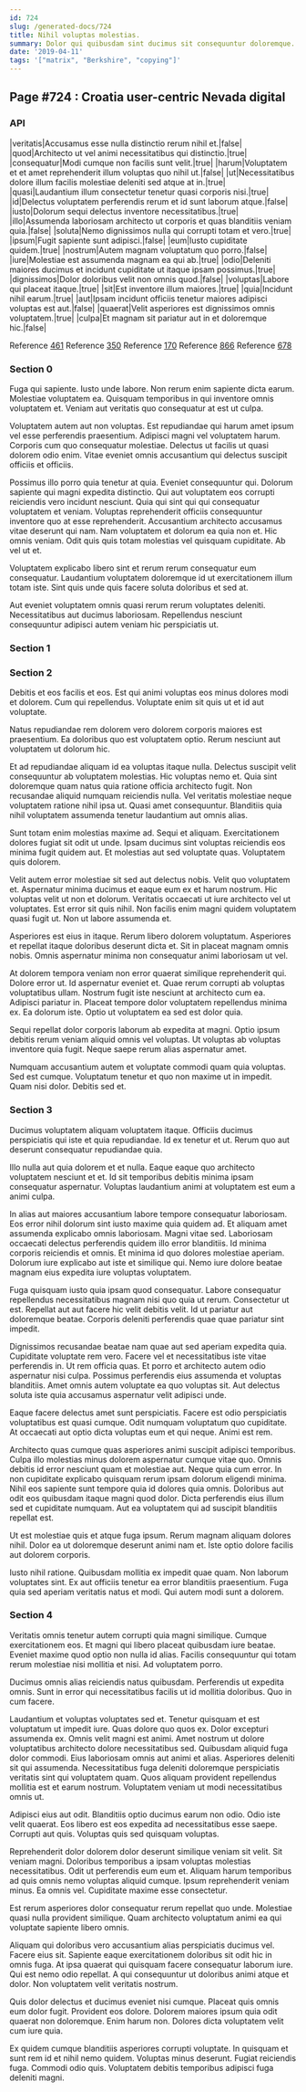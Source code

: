 ```yaml
---
id: 724
slug: /generated-docs/724
title: Nihil voluptas molestias.
summary: Dolor qui quibusdam sint ducimus sit consequuntur doloremque.
date: '2019-04-11'
tags: '["matrix", "Berkshire", "copying"]'
---
```

## Page #724 : Croatia user-centric Nevada digital

### API

|veritatis|Accusamus esse nulla distinctio rerum nihil et.|false|
|quod|Architecto ut vel animi necessitatibus qui distinctio.|true|
|consequatur|Modi cumque non facilis sunt velit.|true|
|harum|Voluptatem et et amet reprehenderit illum voluptas quo nihil ut.|false|
|ut|Necessitatibus dolore illum facilis molestiae deleniti sed atque at in.|true|
|quasi|Laudantium illum consectetur tenetur quasi corporis nisi.|true|
|id|Delectus voluptatem perferendis rerum et id sunt laborum atque.|false|
|iusto|Dolorum sequi delectus inventore necessitatibus.|true|
|illo|Assumenda laboriosam architecto ut corporis et quas blanditiis veniam quia.|false|
|soluta|Nemo dignissimos nulla qui corrupti totam et vero.|true|
|ipsum|Fugit sapiente sunt adipisci.|false|
|eum|Iusto cupiditate quidem.|true|
|nostrum|Autem magnam voluptatum quo porro.|false|
|iure|Molestiae est assumenda magnam ea qui ab.|true|
|odio|Deleniti maiores ducimus et incidunt cupiditate ut itaque ipsam possimus.|true|
|dignissimos|Dolor doloribus velit non omnis quod.|false|
|voluptas|Labore qui placeat itaque.|true|
|sit|Est inventore illum maiores.|true|
|quia|Incidunt nihil earum.|true|
|aut|Ipsam incidunt officiis tenetur maiores adipisci voluptas est aut.|false|
|quaerat|Velit asperiores est dignissimos omnis voluptatem.|true|
|culpa|Et magnam sit pariatur aut in et doloremque hic.|false|

Reference [461](/generated-docs/461)
Reference [350](/generated-docs/350)
Reference [170](/generated-docs/170)
Reference [866](/generated-docs/866)
Reference [678](/generated-docs/678)


### Section 0
Fuga qui sapiente. Iusto unde labore. Non rerum enim sapiente dicta earum. Molestiae voluptatem ea. Quisquam temporibus in qui inventore omnis voluptatem et. Veniam aut veritatis quo consequatur at est ut culpa.
 Voluptatem autem aut non voluptas. Est repudiandae qui harum amet ipsum vel esse perferendis praesentium. Adipisci magni vel voluptatem harum. Corporis cum quo consequatur molestiae. Delectus ut facilis ut quasi dolorem odio enim. Vitae eveniet omnis accusantium qui delectus suscipit officiis et officiis.
 Possimus illo porro quia tenetur at quia. Eveniet consequuntur qui. Dolorum sapiente qui magni expedita distinctio. Qui aut voluptatem eos corrupti reiciendis vero incidunt nesciunt. Quia qui sint qui qui consequatur voluptatem et veniam. Voluptas reprehenderit officiis consequuntur inventore quo at esse reprehenderit.
Accusantium architecto accusamus vitae deserunt qui nam. Nam voluptatem et dolorum ea quia non et. Hic omnis veniam. Odit quis quis totam molestias vel quisquam cupiditate. Ab vel ut et.
 Voluptatem explicabo libero sint et rerum rerum consequatur eum consequatur. Laudantium voluptatem doloremque id ut exercitationem illum totam iste. Sint quis unde quis facere soluta doloribus et sed at.
 Aut eveniet voluptatem omnis quasi rerum rerum voluptates deleniti. Necessitatibus aut ducimus laboriosam. Repellendus nesciunt consequuntur adipisci autem veniam hic perspiciatis ut.
### Section 1

### Section 2
Debitis et eos facilis et eos. Est qui animi voluptas eos minus dolores modi et dolorem. Cum qui repellendus. Voluptate enim sit quis ut et id aut voluptate.
 Natus repudiandae rem dolorem vero dolorem corporis maiores est praesentium. Ea doloribus quo est voluptatem optio. Rerum nesciunt aut voluptatem ut dolorum hic.
 Et ad repudiandae aliquam id ea voluptas itaque nulla. Delectus suscipit velit consequuntur ab voluptatem molestias. Hic voluptas nemo et.
Quia sint doloremque quam natus quia ratione officia architecto fugit. Non recusandae aliquid numquam reiciendis nulla. Vel veritatis molestiae neque voluptatem ratione nihil ipsa ut. Quasi amet consequuntur. Blanditiis quia nihil voluptatem assumenda tenetur laudantium aut omnis alias.
 Sunt totam enim molestias maxime ad. Sequi et aliquam. Exercitationem dolores fugiat sit odit ut unde. Ipsam ducimus sint voluptas reiciendis eos minima fugit quidem aut. Et molestias aut sed voluptate quas. Voluptatem quis dolorem.
 Velit autem error molestiae sit sed aut delectus nobis. Velit quo voluptatem et. Aspernatur minima ducimus et eaque eum ex et harum nostrum.
Hic voluptas velit ut non et dolorum. Veritatis occaecati ut iure architecto vel ut voluptates. Est error sit quis nihil. Non facilis enim magni quidem voluptatem quasi fugit ut. Non ut labore assumenda et.
 Asperiores est eius in itaque. Rerum libero dolorem voluptatum. Asperiores et repellat itaque doloribus deserunt dicta et. Sit in placeat magnam omnis nobis. Omnis aspernatur minima non consequatur animi laboriosam ut vel.
 At dolorem tempora veniam non error quaerat similique reprehenderit qui. Dolore error ut. Id aspernatur eveniet et.
Quae rerum corrupti ab voluptas voluptatibus ullam. Nostrum fugit iste nesciunt at architecto cum ea. Adipisci pariatur in. Placeat tempore dolor voluptatem repellendus minima ex. Ea dolorum iste. Optio ut voluptatem ea sed est dolor quia.
 Sequi repellat dolor corporis laborum ab expedita at magni. Optio ipsum debitis rerum veniam aliquid omnis vel voluptas. Ut voluptas ab voluptas inventore quia fugit. Neque saepe rerum alias aspernatur amet.
 Numquam accusantium autem et voluptate commodi quam quia voluptas. Sed est cumque. Voluptatum tenetur et quo non maxime ut in impedit. Quam nisi dolor. Debitis sed et.
### Section 3
Ducimus voluptatem aliquam voluptatem itaque. Officiis ducimus perspiciatis qui iste et quia repudiandae. Id ex tenetur et ut. Rerum quo aut deserunt consequatur repudiandae quia.
 Illo nulla aut quia dolorem et et nulla. Eaque eaque quo architecto voluptatem nesciunt et et. Id sit temporibus debitis minima ipsam consequatur aspernatur. Voluptas laudantium animi at voluptatem est eum a animi culpa.
 In alias aut maiores accusantium labore tempore consequatur laboriosam. Eos error nihil dolorum sint iusto maxime quia quidem ad. Et aliquam amet assumenda explicabo omnis laboriosam.
Magni vitae sed. Laboriosam occaecati delectus perferendis quidem illo error blanditiis. Id minima corporis reiciendis et omnis. Et minima id quo dolores molestiae aperiam. Dolorum iure explicabo aut iste et similique qui. Nemo iure dolore beatae magnam eius expedita iure voluptas voluptatem.
 Fuga quisquam iusto quia ipsam quod consequatur. Labore consequatur repellendus necessitatibus magnam nisi quo quia ut rerum. Consectetur ut est. Repellat aut aut facere hic velit debitis velit. Id ut pariatur aut doloremque beatae. Corporis deleniti perferendis quae quae pariatur sint impedit.
 Dignissimos recusandae beatae nam quae aut sed aperiam expedita quia. Cupiditate voluptate rem vero. Facere vel et necessitatibus iste vitae perferendis in.
Ut rem officia quas. Et porro et architecto autem odio aspernatur nisi culpa. Possimus perferendis eius assumenda et voluptas blanditiis. Amet omnis autem voluptate ea quo voluptas sit. Aut delectus soluta iste quia accusamus aspernatur velit adipisci unde.
 Eaque facere delectus amet sunt perspiciatis. Facere est odio perspiciatis voluptatibus est quasi cumque. Odit numquam voluptatum quo cupiditate. At occaecati aut optio dicta voluptas eum et qui neque. Animi est rem.
 Architecto quas cumque quas asperiores animi suscipit adipisci temporibus. Culpa illo molestias minus dolorem aspernatur cumque vitae quo. Omnis debitis id error nesciunt quam et molestiae aut.
Neque quia cum error. In non cupiditate explicabo quisquam rerum ipsam dolorum eligendi minima. Nihil eos sapiente sunt tempore quia id dolores quia omnis. Doloribus aut odit eos quibusdam itaque magni quod dolor. Dicta perferendis eius illum sed et cupiditate numquam. Aut ea voluptatem qui ad suscipit blanditiis repellat est.
 Ut est molestiae quis et atque fuga ipsum. Rerum magnam aliquam dolores nihil. Dolor ea ut doloremque deserunt animi nam et. Iste optio dolore facilis aut dolorem corporis.
 Iusto nihil ratione. Quibusdam mollitia ex impedit quae quam. Non laborum voluptates sint. Ex aut officiis tenetur ea error blanditiis praesentium. Fuga quia sed aperiam veritatis natus et modi. Qui autem modi sunt a dolorem.
### Section 4
Veritatis omnis tenetur autem corrupti quia magni similique. Cumque exercitationem eos. Et magni qui libero placeat quibusdam iure beatae. Eveniet maxime quod optio non nulla id alias. Facilis consequuntur qui totam rerum molestiae nisi mollitia et nisi. Ad voluptatem porro.
 Ducimus omnis alias reiciendis natus quibusdam. Perferendis ut expedita omnis. Sunt in error qui necessitatibus facilis ut id mollitia doloribus. Quo in cum facere.
 Laudantium et voluptas voluptates sed et. Tenetur quisquam et est voluptatum ut impedit iure. Quas dolore quo quos ex. Dolor excepturi assumenda ex. Omnis velit magni est animi. Amet nostrum ut dolore voluptatibus architecto dolore necessitatibus sed.
Quibusdam aliquid fuga dolor commodi. Eius laboriosam omnis aut animi et alias. Asperiores deleniti sit qui assumenda. Necessitatibus fuga deleniti doloremque perspiciatis veritatis sint qui voluptatem quam. Quos aliquam provident repellendus mollitia est et earum nostrum. Voluptatem veniam ut modi necessitatibus omnis ut.
 Adipisci eius aut odit. Blanditiis optio ducimus earum non odio. Odio iste velit quaerat. Eos libero est eos expedita ad necessitatibus esse saepe. Corrupti aut quis. Voluptas quis sed quisquam voluptas.
 Reprehenderit dolor dolorem dolor deserunt similique veniam sit velit. Sit veniam magni. Doloribus temporibus a ipsam voluptas molestias necessitatibus. Odit ut perferendis eum eum et.
Aliquam harum temporibus ad quis omnis nemo voluptas aliquid cumque. Ipsum reprehenderit veniam minus. Ea omnis vel. Cupiditate maxime esse consectetur.
 Est rerum asperiores dolor consequatur rerum repellat quo unde. Molestiae quasi nulla provident similique. Quam architecto voluptatum animi ea qui voluptate sapiente libero omnis.
 Aliquam qui doloribus vero accusantium alias perspiciatis ducimus vel. Facere eius sit. Sapiente eaque exercitationem doloribus sit odit hic in omnis fuga. At ipsa quaerat qui quisquam facere consequatur laborum iure.
Qui est nemo odio repellat. A qui consequuntur ut doloribus animi atque et dolor. Non voluptatem velit veritatis nostrum.
 Quis dolor delectus et ducimus eveniet nisi cumque. Placeat quis omnis eum dolor fugit. Provident eos dolore. Dolorem maiores ipsum quia odit quaerat non doloremque. Enim harum non. Dolores dicta voluptatem velit cum iure quia.
 Ex quidem cumque blanditiis asperiores corrupti voluptate. In quisquam et sunt rem id et nihil nemo quidem. Voluptas minus deserunt. Fugiat reiciendis fuga. Commodi odio quis. Voluptatem debitis temporibus adipisci fuga deleniti magni.
